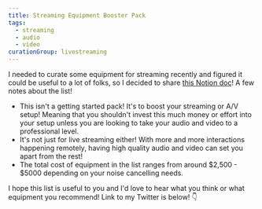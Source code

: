 ```yaml
---
title: Streaming Equipment Booster Pack
tags:
  - streaming
  - audio
  - video
curationGroup: livestreaming
---
```


I needed to curate some equipment for streaming recently and figured it could be useful to a lot of folks, so I decided to share [this Notion doc](https://www.notion.so/Streaming-Equipment-Booster-Pack-05f612246f51444691c94975b8680b34)! A few notes about the list!

- This isn't a getting started pack! It's to boost your streaming or A/V setup! Meaning that you shouldn't invest this much money or effort into your setup unless you are looking to take your audio and video to a professional level.
- It's not just for live streaming either! With more and more interactions happening remotely, having high quality audio and video can set you apart from the rest!
- The total cost of equipment in the list ranges from around $2,500 - $5000 depending on your noise cancelling needs.

I hope this list is useful to you and I'd love to hear what you think or what equipment you recommend! Link to my Twitter is below! 👇
